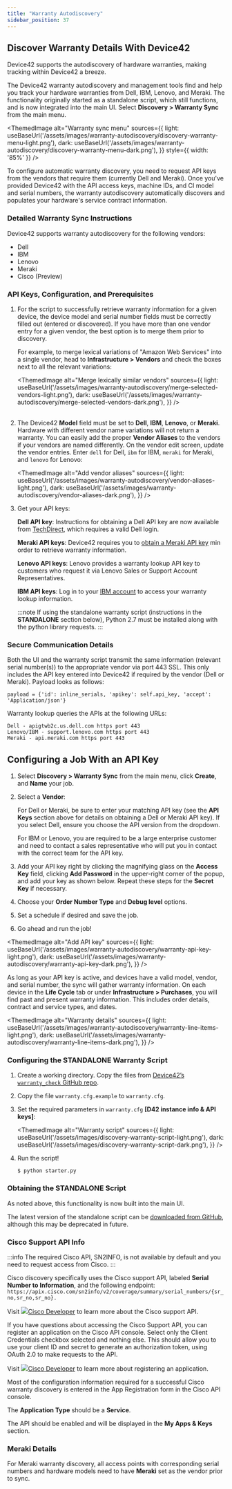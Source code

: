 ```yaml
---
title: "Warranty Autodiscovery"
sidebar_position: 37
---
```



## Discover Warranty Details With Device42

Device42 supports the autodiscovery of hardware warranties, making tracking within Device42 a breeze.

The Device42 warranty autodiscovery and management tools find and help you track your hardware warranties from Dell, IBM, Lenovo, and Meraki. The functionality originally started as a standalone script, which still functions, and is now integrated into the main UI. Select **Discovery > Warranty Sync** from the main menu.

<ThemedImage
  alt="Warranty sync menu"
  sources={{
    light: useBaseUrl('/assets/images/warranty-autodiscovery/discovery-warranty-menu-light.png'),
    dark: useBaseUrl('/assets/images/warranty-autodiscovery/discovery-warranty-menu-dark.png'),
  }}
  style={{ width: '85%' }}
/>

To configure automatic warranty discovery, you need to request API keys from the vendors that require them (currently Dell and Meraki). Once you've provided Device42 with the API access keys, machine IDs, and CI model and serial numbers, the warranty autodiscovery automatically discovers and populates your hardware's service contract information.

### Detailed Warranty Sync Instructions

Device42 supports warranty autodiscovery for the following vendors:

- Dell
- IBM
- Lenovo
- Meraki
- Cisco (Preview)


### API Keys, Configuration, and Prerequisites

1. For the script to successfully retrieve warranty information for a given device, the device model and serial number fields must be correctly filled out (entered or discovered). If you have more than one vendor entry for a given vendor, the best option is to merge them prior to discovery.

    For example, to merge lexical variations of "Amazon Web Services" into a single vendor, head to **Infrastructure > Vendors** and check the boxes next to all the relevant variations:

    <ThemedImage
      alt="Merge lexically similar vendors"
      sources={{
        light: useBaseUrl('/assets/images/warranty-autodiscovery/merge-selected-vendors-light.png'),
        dark: useBaseUrl('/assets/images/warranty-autodiscovery/merge-selected-vendors-dark.png'),
      }}
    />
    <br/><br/>

2. The Device42 **Model** field must be set to  **Dell**, **IBM**, **Lenovo**, or **Meraki**. Hardware with different vendor name variations will not return a warranty. You can easily add the proper **Vendor Aliases** to the vendors if your vendors are named differently. On the vendor edit screen, update the vendor entries. Enter `dell` for  Dell, `ibm` for IBM, `meraki` for Meraki, and `lenovo` for Lenovo:

    <ThemedImage
      alt="Add vendor aliases"
      sources={{
        light: useBaseUrl('/assets/images/warranty-autodiscovery/vendor-aliases-light.png'),
        dark: useBaseUrl('/assets/images/warranty-autodiscovery/vendor-aliases-dark.png'),
      }}
    />

3. Get your API keys:

    **Dell API key**: Instructions for obtaining a Dell API key are now available from [TechDirect](https://tdm.dell.com/td-auth?lang=en_UShttps://techdirect.dell.com/Portal/Login.aspx?ReturnUrl=%2Fportal%2FAboutAPIs.aspxtdLegacyUrl=%2Fportal%2FAboutAPIs.aspx), which requires a valid Dell login.

    **Meraki API keys**: Device42 requires you to [obtain a Meraki API key](https://developer.cisco.com/meraki/api-v1/#!authorization/obtaining-your-meraki-api-key) min order to retrieve warranty information.

    **Lenovo API keys**: Lenovo provides a warranty lookup API key to customers who request it via Lenovo Sales or Support Account Representatives.

    **IBM API keys**: Log in to your [IBM account](https://login.ibm.com/authsvc/mtfim/sps/authsvc?PolicyId=urn:ibm:security:authentication:asf:basicldapuser&Target=https%3A%2F%2Flogin.ibm.com%2Foidc%2Fendpoint%2Fdefault%2Fauthorize%3FqsId%3D18d7b5a9-bbe1-4d66-9e31-57a48ef148c5%26client_id%3DOGMyMGQ1MzQtZDFhYi00) to access your warranty lookup information.

    :::note
    If using the standalone warranty script (instructions in the **STANDALONE** section below), Python 2.7 must be installed along with the python library requests.
    :::

### Secure Communication Details

Both the UI and the warranty script transmit the same information (relevant serial number(s)) to the appropriate vendor via port 443 SSL. This only includes the API key entered into Device42 if required by the vendor (Dell or Meraki). Payload looks as follows:

```
payload = {'id': inline_serials, 'apikey': self.api_key, 'accept': 'Application/json'}
```

Warranty lookup queries the APIs at the following URLs:

```
Dell - apigtwb2c.us.dell.com https port 443
Lenovo/IBM - support.lenovo.com https port 443
Meraki - api.meraki.com https port 443
```

## Configuring a Job With an API Key

1. Select **Discovery > Warranty Sync** from the main menu, click **Create**, and **Name** your job.
2. Select a **Vendor**:
    
    For Dell or Meraki, be sure to enter your matching API key (see the **API Keys** section above for details on obtaining a Dell or Meraki API key). If you select Dell, ensure you choose the API version from the dropdown.
    
    For IBM or Lenovo, you are required to be a large enterprise customer and need to contact a sales representative who will put you in contact with the correct team for the API key.
    
3. Add your API key right by clicking the magnifying glass on the **Access Key** field, clicking **Add Password** in the upper-right corner of the popup, and add your key as shown below. Repeat these steps for the **Secret Key** if necessary.
4. Choose your **Order Number Type** and **Debug level** options.
5. Set a schedule if desired and save the job.
6. Go ahead and run the job!

<ThemedImage
  alt="Add API key"
  sources={{
    light: useBaseUrl('/assets/images/warranty-autodiscovery/warranty-api-key-light.png'),
    dark: useBaseUrl('/assets/images/warranty-autodiscovery/warranty-api-key-dark.png'),
  }}
/>

As long as your API key is active, and devices have a valid model, vendor, and serial number, the sync will gather warranty information. On each device in the **Life Cycle** tab or under **Infrastructure > Purchases**, you will find past and present warranty information. This includes order details, contract and service types, and dates.


<ThemedImage
  alt="Warranty details"
  sources={{
    light: useBaseUrl('/assets/images/warranty-autodiscovery/warranty-line-items-light.png'),
    dark: useBaseUrl('/assets/images/warranty-autodiscovery/warranty-line-items-dark.png'),
  }}
/>


### Configuring the STANDALONE Warranty Script

1. Create a working directory. Copy the files from [Device42’s `warranty_check` GitHub repo](https://github.com/device42/warranty_check/).
2. Copy the file `warranty.cfg.example` to `warranty.cfg`.
3. Set the required parameters in `warranty.cfg` **[D42 instance info & API keys]**:

    <ThemedImage
      alt="Warranty script"
      sources={{
        light: useBaseUrl('/assets/images/discovery-warranty-script-light.png'),
        dark: useBaseUrl('/assets/images/discovery-warranty-script-dark.png'),
      }}
    />

4. Run the script!

    ```
    $ python starter.py
    ```

### Obtaining the STANDALONE Script

As noted above, this functionality is now built into the main UI.

The latest version of the standalone script can be [downloaded from GitHub](https://codeload.github.com/device42/warranty_check/zip/refs/heads/master), although this may be deprecated in future.

### Cisco Support API Info

:::info
The required Cisco API, SN2INFO, is not available by default and you need to request access from Cisco.
:::

Cisco discovery specifically uses the Cisco support API, labeled **Serial Number to Information**, and the following endpoint: 
`https://apix.cisco.com/sn2info/v2/coverage/summary/serial_numbers/{sr_no,sr_no,sr_no}.`

Visit [![](https://static.production.devnetcloud.com/images/favicon.ico)Cisco Developer](https://developer.cisco.com/docs/support-apis/#!serial-number-to-information/get-coverage-summary-by-serial-numbers) to learn more about the Cisco support API.

If you have questions about accessing the Cisco Support API, you can register an application on the Cisco API console. Select only the Client Credentials checkbox selected and nothing else. This should allow you to use your client ID and secret to generate an authorization token, using OAuth 2.0 to make requests to the API.

Visit [![](https://static.production.devnetcloud.com/images/favicon.ico)Cisco Developer](https://developer.cisco.com/docs/support-apis/#!application-registration/application-registration) to learn more about registering an application.

Most of the configuration information required for a successful Cisco warranty discovery is entered in the App Registration form in the Cisco API console.

The **Application Type** should be a **Service**.

The API should be enabled and will be displayed in the **My Apps & Keys** section.

### Meraki Details

For Meraki warranty discovery, all access points with corresponding serial numbers and hardware models need to have **Meraki** set as the vendor prior to sync.
